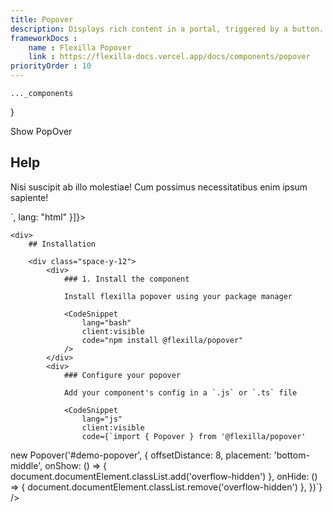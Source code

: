 ```yaml
---
title: Popover
description: Displays rich content in a portal, triggered by a button.
frameworkDocs : 
    name : Flexilla Popover
    link : https://flexilla-docs.vercel.app/docs/components/popover
priorityOrder : 10
---
```



    ..._components
}

<div className="space-y-20">
    <PreviewBlock codeBlocks={
              [{
            code:`<button data-popover-trigger data-popover-id="demo-popover" class="btn variant-outlined sz-md">
    <span class="btn-label">Show PopOver</span>
</button>
<div data-fx-popover id="demo-popover" aria-describedby="popover-1" class="card variant-outlined invisible fixed left-[--fx-popper-placement-x] top-[--fx-popper-placement-y] z-50 max-w-xs scale-95 opacity-0 shadow-lg duration-200 data-[state=open]:visible data-[state=open]:scale-100 data-[state=open]:opacity-100">
    <h2 id="popover-1" class="text-title text-lg font-medium">Help</h2>
    <p class="text-body mt-3 text-sm">Nisi suscipit ab illo molestiae! Cum possimus necessitatibus enim ipsum sapiente!</p>
</div>`,
              lang: "html"
          }]}>
        <Popover />
    </PreviewBlock>

    <div>
        ## Installation
    
        <div class="space-y-12">
            <div>
                ### 1. Install the component

                Install flexilla popover using your package manager

                <CodeSnippet
                    lang="bash"
                    client:visible
                    code="npm install @flexilla/popover"
                />
            </div>
            <div>
                ### Configure your popover

                Add your component's config in a `.js` or `.ts` file 

                <CodeSnippet
                    lang="js"
                    client:visible
                    code={`import { Popover } from '@flexilla/popover'

new Popover('#demo-popover', {
    offsetDistance: 8,
    placement: 'bottom-middle',
    onShow: () => {
        document.documentElement.classList.add('overflow-hidden')
    },
    onHide: () => {
        document.documentElement.classList.remove('overflow-hidden')
    },
})`} />
            </div>
        </div>
    </div>
</div>